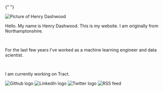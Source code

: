 

{" "}

<div className="flex justify-center mb-4">
  <Image
    src="https://res.cloudinary.com/henrydashwood/image/upload/v1697504700/profile_ac0f0fab87.jpg"
    alt="Picture of Henry Dashwood"
    width={300}
    height={300}
  />
</div>

Hello. My name is Henry Dashwood. This is my website. I am originally from Northamptonshire.

<br />

For the last few years I've worked as a machine learning engineer and data scientist.

<br />

I am currently working on Tract.

<div className="flex justify-center mb-8 p-4">
  <Link href="https://github.com/HenryDashwood" target="_blank">
    <Image
      priority
      src="https://res.cloudinary.com/henrydashwood/image/upload/v1676510961/website-cms/index/github_qrrmcq.svg"
      width={50}
      height={50}
      alt="Github logo"
      className="p-1"
    />
  </Link>
  <Link
    href="https://www.linkedin.com/in/henry-dashwood-42497969/"
    target="_blank"
  >
    <Image
      priority
      src="https://res.cloudinary.com/henrydashwood/image/upload/v1676510961/website-cms/index/linkedin_ipkort.svg"
      width={50}
      height={50}
      alt="LinkedIn logo"
      className="p-1"
    />
  </Link>
  <Link href="https://twitter.com/hcndashwood" target="_blank">
    <Image
      priority
      src="https://res.cloudinary.com/henrydashwood/image/upload/v1676510961/website-cms/index/twitter_tt3pql.svg"
      width={50}
      height={50}
      alt="Twitter logo"
      className="p-1"
    />
  </Link>
  <Link href="/feed.xml" target="_blank">
    <Image
      priority
      src="https://res.cloudinary.com/henrydashwood/image/upload/v1717438680/rss_81837ee370.svg"
      width={50}
      height={50}
      alt="RSS feed"
      className="p-1"
    />
  </Link>

  <LinkBoxContainer />
</div>
